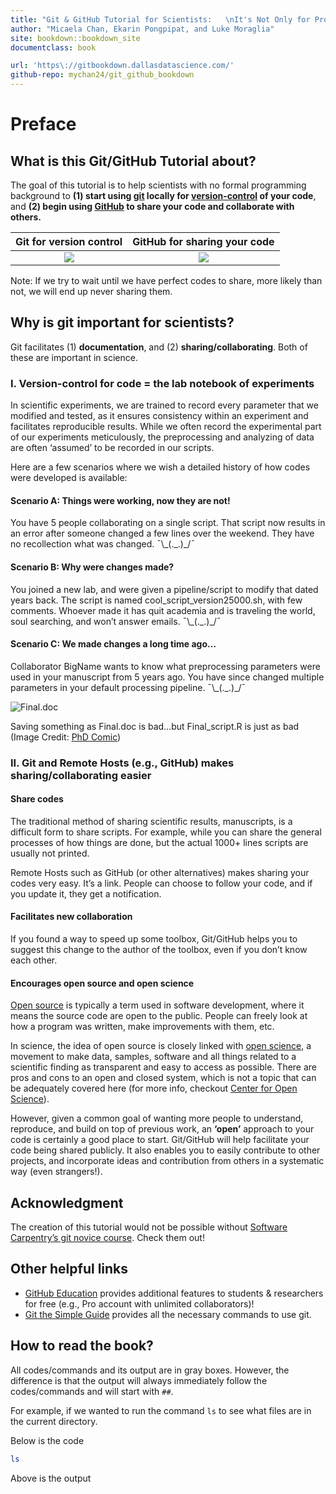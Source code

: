 ```yaml
---
title: "Git & GitHub Tutorial for Scientists:   \nIt's Not Only for Programmers"
author: "Micaela Chan, Ekarin Pongpipat, and Luke Moraglia"
site: bookdown::bookdown_site
documentclass: book

url: 'https\://gitbookdown.dallasdatascience.com/'
github-repo: mychan24/git_github_bookdown
---
```


# Preface {-} 
## What is this Git/GitHub Tutorial about? {-} 

The goal of this tutorial is to help scientists with no formal programming background to **(1) start using [git](https://git-scm.com/) locally for [version-control](https://en.wikipedia.org/wiki/Version_control) of your code**, and **(2) begin using [GitHub](https://github.com) to share your code and collaborate with others.**


Git for version control      |  GitHub for sharing your code
:-------------------------:|:-------------------------:
![](img/Git-Logo-2Color.png)  |  ![](img/GitHub_Logo.png)

Note: If we try to wait until we have perfect codes to share, more likely than not, we will end up never sharing them.

## Why is git important for scientists? {-} 

Git facilitates (1) **documentation**, and (2) **sharing/collaborating**. Both of these are important in science. 

### I. Version-control for code = the lab notebook of experiments{-} 

In scientific experiments, we are trained to record every parameter that we modified and tested, as it ensures consistency  within an experiment and facilitates reproducible results. While we often record the experimental part of our experiments meticulously, the preprocessing and analyzing of data are often ‘assumed’ to be recorded in our scripts. 

Here are a few scenarios where we wish a detailed history of how codes were developed is available: 

#### Scenario A: Things were working, now they are not!{-} 
You have 5 people collaborating on a single script. That script now results in an error after someone changed a few lines over the weekend. They have no recollection what was changed. 
¯\\\_(._.)\_/¯

#### Scenario B: Why were changes made? {-} 
You joined a new lab, and were given a pipeline/script to modify that dated years back. The script is named cool_script_version25000.sh, with few comments. Whoever made it has quit academia and is traveling the world, soul searching, and won’t answer emails. 
¯\\\_(._.)\_/¯

#### Scenario C: We made changes a long time ago… {-} 
Collaborator BigName wants to know what preprocessing parameters were used in your manuscript from 5 years ago.  You have since changed multiple parameters in your default processing pipeline.
¯\\\_(._.)\_/¯

![](https://phdcomics.com/comics/archive/phd101212s.gif "Final.doc")

Saving something as Final.doc is bad...but Final_script.R is just as bad (Image Credit: [PhD Comic](https://phdcomics.com/comics/archive.php?comicid=1531))


### II. Git and Remote Hosts (e.g., GitHub) makes sharing/collaborating easier {-} 

#### Share codes {-} 
The traditional method of sharing scientific results, manuscripts, is a difficult form to share scripts. For example, while you can share the general processes of how things are done, but the actual 1000+ lines scripts are usually not printed. 

Remote Hosts such as GitHub (or other alternatives) makes sharing your codes very easy. It’s a link. People can choose to follow your code, and if you update it, they get a notification. 

#### Facilitates new collaboration {-} 
If you found a way to speed up some toolbox, Git/GitHub helps you to suggest this change to the author of the toolbox, even if you don’t know each other.

#### Encourages open source and open science {-} 

[Open source](https://en.wikipedia.org/wiki/Open-source_software) is typically a term used in software development, where it means the source code are open to the public. People can freely look at how a program was written, make improvements with them, etc. 

In science, the idea of open source is closely linked with [open science](https://en.wikipedia.org/wiki/Open_science), a movement to make data, samples, software and all things related to a scientific finding as transparent and easy to access as possible. There are pros and cons to an open and closed system, which is not a topic that can be adequately covered here (for more info, checkout [Center for Open Science](https://cos.io/)).

However, given a common goal of wanting more people to understand, reproduce, and build on top of previous work, an **'open’** approach to your code is certainly a good place to start. Git/GitHub will help facilitate your code being shared publicly. It also enables you to easily contribute to other projects, and incorporate ideas and contribution from others in a systematic way (even strangers!).


## Acknowledgment {-} 
The creation of this tutorial would not be possible without [Software Carpentry's git novice course](https://swcarpentry.github.io/git-novice/). Check them out! 


## Other helpful links {-}
* [GitHub Education](https://education.github.com/) provides additional features to students & researchers for free (e.g., Pro account with unlimited collaborators)!
* [Git the Simple Guide](https://rogerdudler.github.io/git-guide/) provides all the necessary commands to use git.

## How to read the book? {-}

All codes/commands and its output are in gray boxes. However, the difference is that the output will always immediately follow the codes/commands and will start with `##`.

For example, if we wanted to run the command `ls` to see what files are in the current directory.

Below is the code
```bash
ls
```
Above is the output